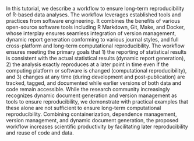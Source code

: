 In this tutorial, we describe a workflow to ensure long-term reproducibility of R-based data analyses.
The workflow leverages established tools and practices from software engineering.
It combines the benefits of various open-source software tools including R Markdown, Git, Make, and Docker, whose interplay ensures seamless integration of version management, dynamic report generation conforming to various journal styles, and full cross-platform and long-term computational reproducibility.
The workflow ensures meeting the primary goals that 1) the reporting of statistical results is consistent with the actual statistical results (dynamic report generation), 2) the analysis exactly reproduces at a later point in time even if the computing platform or software is changed (computational reproducibility), and 3) changes at any time (during development and post-publication) are tracked, tagged, and documented while earlier versions of both data and code remain accessible.
While the research community increasingly recognizes dynamic document generation and version management as tools to ensure reproducibility, we demonstrate with practical examples that these alone are not sufficient to ensure long-term computational reproducibility.
Combining containerization, dependence management, version management, and dynamic document generation, the proposed workflow increases scientific productivity by facilitating later reproducibility and reuse of code and data.


